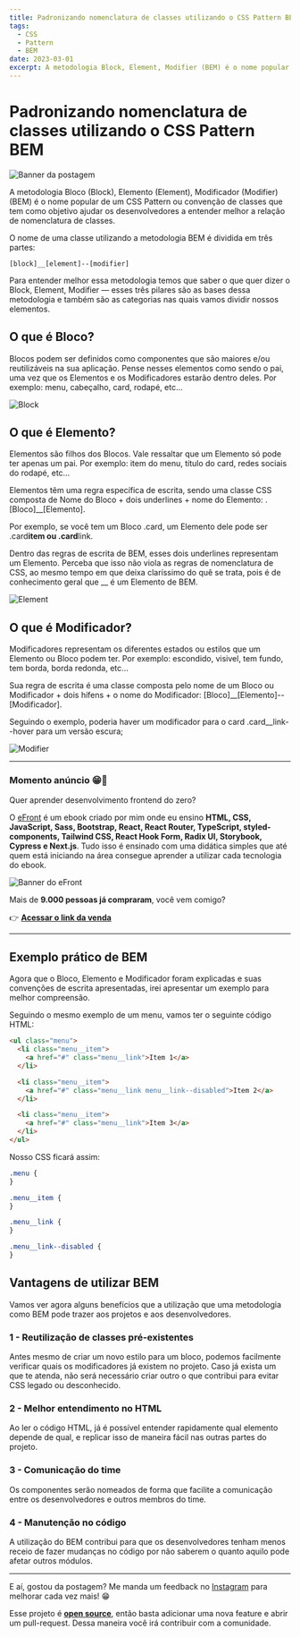 ```yaml
---
title: Padronizando nomenclatura de classes utilizando o CSS Pattern BEM 
tags:
  - CSS
  - Pattern
  - BEM
date: 2023-03-01
excerpt: A metodologia Block, Element, Modifier (BEM) é o nome popular de um CSS Pattern ou convenção de classes.
---
```


# Padronizando nomenclatura de classes utilizando o CSS Pattern BEM 

![Banner da postagem](/padronizando-nomenclatura-de-classes-utilizando-bem.png)

A metodologia Bloco (Block), Elemento (Element), Modificador (Modifier) (BEM) é o nome popular de um CSS Pattern ou convenção de classes que tem como objetivo ajudar os desenvolvedores a entender melhor a relação de nomenclatura de classes.

O nome de uma classe utilizando a metodologia BEM é dividida em três partes:

```
[block]__[element]--[modifier]
```

Para entender melhor essa metodologia temos que saber o que quer dizer o Block, Element, Modifier — esses três pilares são as bases dessa metodologia e também são as categorias nas quais vamos dividir nossos elementos.

## O que é Bloco?

Blocos podem ser definidos como componentes que são maiores e/ou reutilizáveis na sua aplicação. Pense nesses elementos como sendo o pai, uma vez que os Elementos e os Modificadores estarão dentro deles. Por exemplo: menu, cabeçalho, card, rodapé, etc…

![Block](/post2-1.png)

## O que é Elemento?

Elementos são filhos dos Blocos. Vale ressaltar que um Elemento só pode ter apenas um pai. Por exemplo: item do menu, título do card, redes sociais do rodapé, etc…

Elementos têm uma regra específica de escrita, sendo uma classe CSS composta de Nome do Bloco + dois underlines + nome do Elemento: .[Bloco]\_\_[Elemento].

Por exemplo, se você tem um Bloco .card, um Elemento dele pode ser .card**item ou .card**link.

Dentro das regras de escrita de BEM, esses dois underlines representam um Elemento. Perceba que isso não viola as regras de nomenclatura de CSS, ao mesmo tempo em que deixa claríssimo do quê se trata, pois é de conhecimento geral que \_\_ é um Elemento de BEM.

![Element](/post2-2.png)

## O que é Modificador?

Modificadores representam os diferentes estados ou estilos que um Elemento ou Bloco podem ter. Por exemplo: escondido, visivel, tem fundo, tem borda, borda redonda, etc…

Sua regra de escrita é uma classe composta pelo nome de um Bloco ou Modificador + dois hífens + o nome do Modificador: [Bloco]\_\_[Elemento]--[Modificador].

Seguindo o exemplo, poderia haver um modificador para o card .card\_\_link--hover para um versão escura;

![Modifier](/post2-3.png)

---

### Momento anúncio 😁🤘

Quer aprender desenvolvimento frontend do zero?

O [eFront](https://iuricode.com/efront/) é um ebook criado por mim onde eu ensino **HTML, CSS, JavaScript, Sass, Bootstrap, React, React Router, TypeScript, styled-components, Tailwind CSS, React Hook Form, Radix UI, Storybook, Cypress e Next.js**. Tudo isso é ensinado com uma didática simples que até quem está iniciando na área consegue aprender a utilizar cada tecnologia do ebook.

![Banner do eFront](/efront.png)

Mais de **9.000 pessoas já compraram**, você vem comigo?

👉 **[Acessar o link da venda](https://iuricode.com/efront/)**

---

## Exemplo prático de BEM

Agora que o Bloco, Elemento e Modificador foram explicadas e suas convenções de escrita apresentadas, irei apresentar um exemplo para melhor compreensão.

Seguindo o mesmo exemplo de um menu, vamos ter o seguinte código HTML:

```html
<ul class="menu">
  <li class="menu__item">
    <a href="#" class="menu__link">Item 1</a>
  </li>

  <li class="menu__item">
    <a href="#" class="menu__link menu__link--disabled">Item 2</a>
  </li>

  <li class="menu__item">
    <a href="#" class="menu__link">Item 3</a>
  </li>
</ul>
```

Nosso CSS ficará assim:

```css
.menu {
}

.menu__item {
}

.menu__link {
}

.menu__link--disabled {
}
```

## Vantagens de utilizar BEM

Vamos ver agora alguns benefícios que a utilização que uma metodologia como BEM pode trazer aos projetos e aos desenvolvedores.

### 1 - Reutilização de classes pré-existentes

Antes mesmo de criar um novo estilo para um bloco, podemos facilmente verificar quais os modificadores já existem no projeto. Caso já exista um que te atenda, não será necessário criar outro o que contribui para evitar CSS legado ou desconhecido.

### 2 - Melhor entendimento no HTML

Ao ler o código HTML, já é possível entender rapidamente qual elemento depende de qual, e replicar isso de maneira fácil nas outras partes do projeto.

### 3 - Comunicação do time

Os componentes serão nomeados de forma que facilite a comunicação entre os desenvolvedores e outros membros do time.

### 4 - Manutenção no código

A utilização do BEM contribui para que os desenvolvedores tenham menos receio de fazer mudanças no código por não saberem o quanto aquilo pode afetar outros módulos.

---

E aí, gostou da postagem? Me manda um feedback no [Instagram](https://www.instagram.com/iuricode/) para melhorar cada vez mais! 😁

Esse projeto é **[open source](https://github.com/iuricode/blog)**, então basta adicionar uma nova feature e abrir um pull-request. Dessa maneira você irá contribuir com a comunidade.
